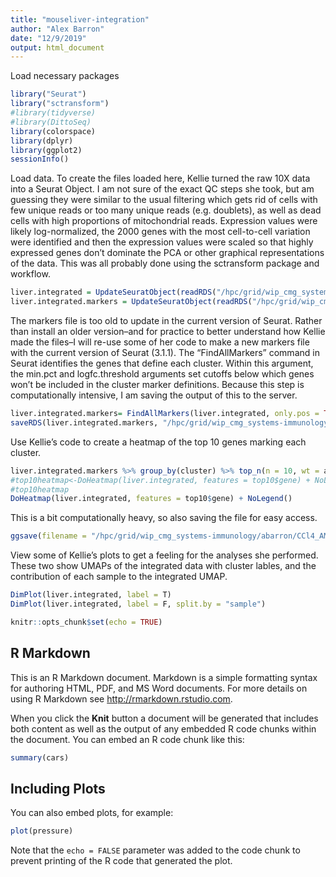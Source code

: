 ```yaml
---
title: "mouseliver-integration"
author: "Alex Barron"
date: "12/9/2019"
output: html_document
---
```

Load necessary packages
```r
library("Seurat")
library("sctransform")
#library(tidyverse)
#library(DittoSeq)
library(colorspace)
library(dplyr)
library(ggplot2)
sessionInfo()
```

Load data. To create the files loaded here, Kellie turned the raw 10X data into a Seurat Object. I am not sure of the exact QC steps she took, but am guessing they were similar to the usual filtering which gets rid of cells with few unique reads or too many unique reads (e.g. doublets), as well as dead cells with high proportions of mitochondrial reads. Expression values were likely log-normalized, the 2000 genes with the most cell-to-cell variation were identified and then the expression values were scaled so that highly expressed genes don't dominate the PCA or other graphical representations of the data. This was all probably done using the sctransform package and workflow.
```r
liver.integrated = UpdateSeuratObject(readRDS("/hpc/grid/wip_cmg_systems-immunology/abarron/CCl4_AMLN_integrated_object.rds"))
liver.integrated.markers = UpdateSeuratObject(readRDS("/hpc/grid/wip_cmg_systems-immunology/abarron/CCl4_AMLN_peak_markers.rds"))
```

The markers file is too old to update in the current version of Seurat. Rather than install an older version--and for practice to better understand how Kellie made the files--I will re-use some of her code to make a new markers file with the current version of Seurat (3.1.1). The "FindAllMarkers" command in Seurat identifies the genes that define each cluster. Within this argument, the min.pct and logfc.threshold arguments set cutoffs below which genes won't be included in the cluster marker definitions. Because this step is computationally intensive, I am saving the output of this to the server.
```r
liver.integrated.markers= FindAllMarkers(liver.integrated, only.pos = TRUE, min.pct = 0.25, logfc.threshold = 0.25)
saveRDS(liver.integrated.markers, "/hpc/grid/wip_cmg_systems-immunology/abarron/CCl4_AMLN_peak_markers.rds")
```

Use Kellie's code to create a heatmap of the top 10 genes marking each cluster. 
```r
liver.integrated.markers %>% group_by(cluster) %>% top_n(n = 10, wt = avg_logFC) -> top10
#top10heatmap<-DoHeatmap(liver.integrated, features = top10$gene) + NoLegend()
#top10heatmap
DoHeatmap(liver.integrated, features = top10$gene) + NoLegend()
```
This is a bit computationally heavy, so also saving the file for easy access.
```r
ggsave(filename = "/hpc/grid/wip_cmg_systems-immunology/abarron/CCl4_AMLN_peak_top10genes_heatmap.png", height = 15, width = 20, scale=0.75, plot = top10heatmap)
```


View some of Kellie's plots to get a feeling for the analyses she performed. These two show UMAPs of the integrated data with cluster lables, and the contribution of each sample to the integrated UMAP.
```r
DimPlot(liver.integrated, label = T)
DimPlot(liver.integrated, label = F, split.by = "sample")
```

```r
knitr::opts_chunk$set(echo = TRUE)
```

## R Markdown

This is an R Markdown document. Markdown is a simple formatting syntax for authoring HTML, PDF, and MS Word documents. For more details on using R Markdown see <http://rmarkdown.rstudio.com>.

When you click the **Knit** button a document will be generated that includes both content as well as the output of any embedded R code chunks within the document. You can embed an R code chunk like this:

```r
summary(cars)
```

## Including Plots

You can also embed plots, for example:

```r
plot(pressure)
```

Note that the `echo = FALSE` parameter was added to the code chunk to prevent printing of the R code that generated the plot.
